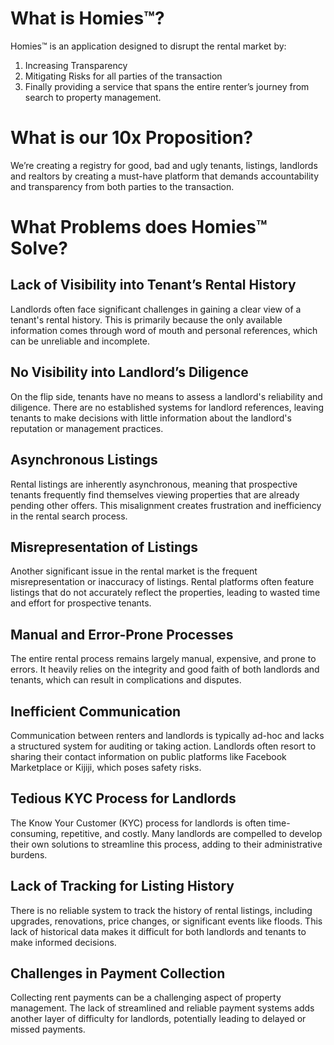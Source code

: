 # What is Homies™?

Homies™ is an application designed to disrupt the rental market by:

1. Increasing Transparency
2. Mitigating Risks for all parties of the transaction
3. Finally providing a service that spans the entire renter’s journey from search to property management.

# What is our 10x Proposition?

We’re creating a registry for good, bad and ugly tenants, listings, landlords and realtors by creating a must-have platform that demands accountability and transparency from both parties to the transaction.

# What Problems does Homies™ Solve?

## Lack of Visibility into Tenant’s Rental History

Landlords often face significant challenges in gaining a clear view of a tenant's rental history. This is primarily because the only available information comes through word of mouth and personal references, which can be unreliable and incomplete.

## No Visibility into Landlord’s Diligence

On the flip side, tenants have no means to assess a landlord's reliability and diligence. There are no established systems for landlord references, leaving tenants to make decisions with little information about the landlord's reputation or management practices.

## Asynchronous Listings

Rental listings are inherently asynchronous, meaning that prospective tenants frequently find themselves viewing properties that are already pending other offers. This misalignment creates frustration and inefficiency in the rental search process.

## Misrepresentation of Listings

Another significant issue in the rental market is the frequent misrepresentation or inaccuracy of listings. Rental platforms often feature listings that do not accurately reflect the properties, leading to wasted time and effort for prospective tenants.

## Manual and Error-Prone Processes

The entire rental process remains largely manual, expensive, and prone to errors. It heavily relies on the integrity and good faith of both landlords and tenants, which can result in complications and disputes.

## Inefficient Communication

Communication between renters and landlords is typically ad-hoc and lacks a structured system for auditing or taking action. Landlords often resort to sharing their contact information on public platforms like Facebook Marketplace or Kijiji, which poses safety risks.

## Tedious KYC Process for Landlords

The Know Your Customer (KYC) process for landlords is often time-consuming, repetitive, and costly. Many landlords are compelled to develop their own solutions to streamline this process, adding to their administrative burdens.

## Lack of Tracking for Listing History

There is no reliable system to track the history of rental listings, including upgrades, renovations, price changes, or significant events like floods. This lack of historical data makes it difficult for both landlords and tenants to make informed decisions.

## Challenges in Payment Collection

Collecting rent payments can be a challenging aspect of property management. The lack of streamlined and reliable payment systems adds another layer of difficulty for landlords, potentially leading to delayed or missed payments.
